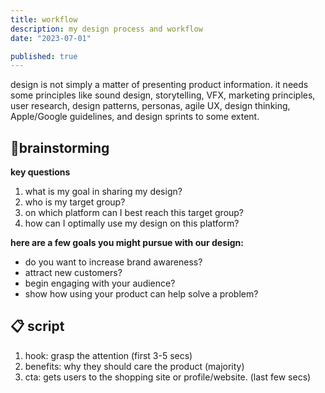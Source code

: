 ```yaml
---
title: workflow
description: my design process and workflow
date: "2023-07-01"

published: true
---
```


design is not simply a matter of presenting product information. it needs some principles like sound design, storytelling, VFX, marketing principles, user research, design patterns, personas, agile UX, design thinking, Apple/Google guidelines, and design sprints to some extent.


## 🤝brainstorming

**key questions**

1. what is my goal in sharing my design?
2. who is my target group?
3. on which platform can I best reach this target group?
4. how can I optimally use my design on this platform?

**here are a few goals you might pursue with our design:**

- do you want to increase brand awareness?
- attract new customers?
- begin engaging with your audience?
- show how using your product can help solve a problem?


## 📋 script

1. hook: grasp the attention (first 3-5 secs)
2. benefits: why they should care the product (majority)
3. cta: gets users to the shopping site or profile/website. (last few secs)